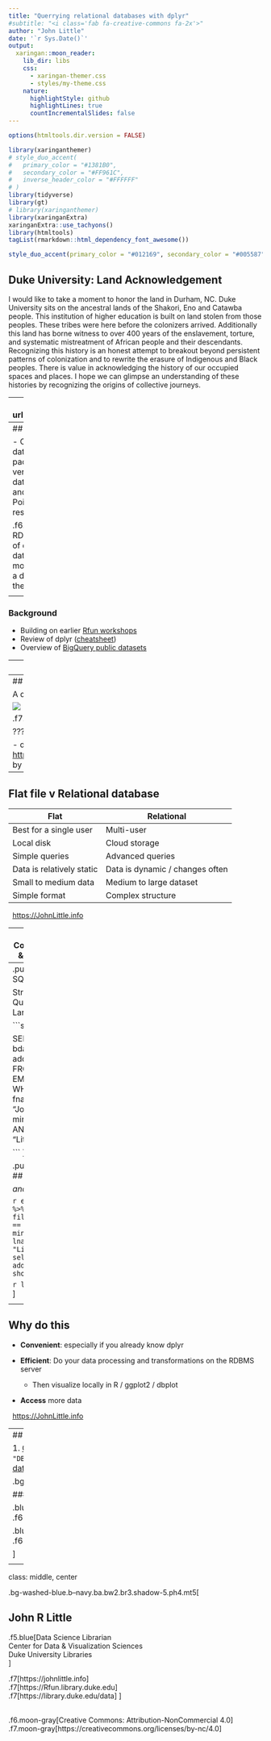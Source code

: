 ```yaml
---
title: "Querrying relational databases with dplyr"
#subtitle: "<i class='fab fa-creative-commons fa-2x'>"
author: "John Little"
date: '`r Sys.Date()`'
output:
  xaringan::moon_reader:
    lib_dir: libs
    css: 
      - xaringan-themer.css
      - styles/my-theme.css
    nature:
      highlightStyle: github
      highlightLines: true
      countIncrementalSlides: false
---
```


```r
options(htmltools.dir.version = FALSE)
```

```r
library(xaringanthemer)
# style_duo_accent(
#   primary_color = "#1381B0",
#   secondary_color = "#FF961C",
#   inverse_header_color = "#FFFFFF"
# )
library(tidyverse)
library(gt)
# library(xaringanthemer)
library(xaringanExtra)
xaringanExtra::use_tachyons()
library(htmltools)
tagList(rmarkdown::html_dependency_font_awesome())

style_duo_accent(primary_color = "#012169", secondary_color = "#005587")
```

## Duke University: Land Acknowledgement

I would like to take a moment to honor the land in Durham, NC.  Duke University sits on the ancestral lands of the Shakori, Eno and Catawba people. This institution of higher education is built on land stolen from those peoples.  These tribes were here before the colonizers arrived.  Additionally this land has borne witness to over 400 years of the enslavement, torture, and systematic mistreatment of African people and their descendants.  Recognizing this history is an honest attempt to breakout beyond persistent patterns of colonization and to rewrite the erasure of Indigenous and Black peoples.  There is value in acknowledging the history of our occupied spaces and places.  I hope we can glimpse an understanding of these histories by recognizing the origins of collective journeys.

---
background-image: url("../images/tree_cover.png")

---
## Demonstration Goals

- Connect to a remote relational database using R library packages
- Leverage dplyr verbs to query a relational database
- Exposure to query and visualization features
- Point out useful documentation / resources 


.f6.i.moon-gray[This is not an RDBMS class.  The foundations of database administration and database engineering require more time that we have. This is a demonstration on leveraging the Tidyverse.]

<div class="footercc">
<i class="fab fa-creative-commons"></i>&nbsp; <i class="fab fa-creative-commons-by"></i><i class="fab fa-creative-commons-nc"></i>  <a href = "https://johnlittle.info">https://JohnLittle.info</a>
</div>

--

### Background

- Building on earlier [Rfun workshops](https://rfun.library.duke.edu/)
- Review of dplyr ([cheatsheet](https://rstudio.com/resources/cheatsheets/))
- Overview of [BigQuery public datasets](https://cloud.google.com/bigquery/public-data)

---
##  Flat file

A database within in a single table

```r
mtcars %>% 
  slice_head(n = 8) %>% 
  gt() %>% 
  tab_header(subtitle = md("The `mtcars` dataset in `library(datasets)`"),
             title = "Motor Trend Car Road Tests"
             ) %>% 
  tab_source_note("datasets::mtcars | More information is available at `?mtcars`.")
```


---
## Relational databases  

A database with associated entities (tables)

![](images/database_schema_wikimediacommons.png)

.f7.i.moon-gray[Image Credit:  [SQLPac](https://en.wikipedia.org/wiki/User:SqlPac)]

???
Image Attribution: 

- database_schema_wikemediacommons.png <https://commons.wikimedia.org/wiki/File:%D0%9F%D1%80%D0%B8%D0%BA%D0%BB%D0%B0%D0%B4_%D1%81%D1%85%D0%B5%D0%BC%D0%B8_%D0%B7%D1%96%D1%80%D0%BA%D0%B8.png> by SQLPac <https://en.wikipedia.org/wiki/User:SqlPac>

---
## Flat file v Relational database

Flat | Relational
---  | ---
Best for a single user | Multi-user
Local disk             | Cloud storage 
Simple queries         | Advanced queries
Data is relatively static | Data is dynamic / changes often
Small to medium data   | Medium to large dataset 
Simple format          | Complex structure

<div class="footercc">
<i class="fab fa-creative-commons"></i>&nbsp; <i class="fab fa-creative-commons-by"></i><i class="fab fa-creative-commons-nc"></i>  <a href = "https://johnlittle.info">https://JohnLittle.info</a>
</div>
---
## Complexities & Nuances

- Many good reasons to keep your data as a flat file  
- Several good reasons to pursue more complex data structures and deliveries
- Querying, using, and maintaining databases can be computationally and financially expensive

.f6.i.moon-gray[We will not discuss RDBMS complexities.  The deomonstration focus will be the use of the RStudio environment for querrying remote relational databases.]

<div class="footercc">
<i class="fab fa-creative-commons"></i>&nbsp; <i class="fab fa-creative-commons-by"></i><i class="fab fa-creative-commons-nc"></i>  <a href = "https://johnlittle.info">https://JohnLittle.info</a>
</div>
---
.pull-left[
## SQL

Structured Query Language

```sql

SELECT 
  bdate, address
FROM
  EMPLOYEE
WHERE 
  fname = "John" AND 
  minit = "R" AND
  lname = "Little"

```
]

.pull-right[
## dplyr

_and d**b**plyr_

```r
employee %>% 
  filter(fname == "John", 
         minit == "R",
         lname == "Little") %>% 
  select(bdate, address) %>%
  show_query()
```

```r
left_join()
```
]

<div class="footercc">
<i class="fab fa-creative-commons"></i>&nbsp; <i class="fab fa-creative-commons-by"></i><i class="fab fa-creative-commons-nc"></i>  <a href = "https://johnlittle.info">https://JohnLittle.info</a>
</div>
---
## Why do this


- **Convenient**: especially if you already know dplyr 

- **Efficient**: Do your data processing and transformations on the RDBMS server 

    - Then visualize locally in R / ggplot2 / dbplot

- **Access** more data

<div class="footercc">
<i class="fab fa-creative-commons"></i>&nbsp; <i class="fab fa-creative-commons-by"></i><i class="fab fa-creative-commons-nc"></i>  <a href = "https://johnlittle.info">https://JohnLittle.info</a>
</div>  
---
## Steps

1. [Google BigQuery sandbox](https://cloud.google.com/blog/products/data-analytics/query-without-a-credit-card-introducing-bigquery-sandbox)
1. `install.packages(c("tidyverse", "DBI", "dbplyr", "bigrquery"))`
1. [Query BigQuery public datasets](https://cloud.google.com/bigquery/public-data)


.bg-washed-blue.b--navy.ba.bw2.br3.shadow-5.ph4.mt5[

#### Get Started 

.blue[See the README document ]  
.f6[https://github.com/libjohn/casestudy_bigquery_dbplyr#readme]  

.blue[And github code]  
.f6[https://github.com/libjohn/casestudy_bigquery_dbplyr]

]


<div class="footercc">
<i class="fab fa-creative-commons"></i>&nbsp; <i class="fab fa-creative-commons-by"></i><i class="fab fa-creative-commons-nc"></i>  <a href = "https://johnlittle.info">https://JohnLittle.info</a>
</div>

---
class:  middle, center

.bg-washed-blue.b--navy.ba.bw2.br3.shadow-5.ph4.mt5[

## John R Little

.f5.blue[Data Science Librarian  
Center for Data & Visualization Sciences  
Duke University Libraries  
]

.f7[https://johnlittle.info]  
.f7[https://Rfun.library.duke.edu]  
.f7[https://library.duke.edu/data]
]

<i class="fab fa-creative-commons fa-2x"></i> &nbsp; <i class="fab fa-creative-commons-by fa-2x"></i><i class="fab fa-creative-commons-nc fa-2x"></i>  
.f6.moon-gray[Creative Commons:  Attribution-NonCommercial 4.0]  
.f7.moon-gray[https://creativecommons.org/licenses/by-nc/4.0]





